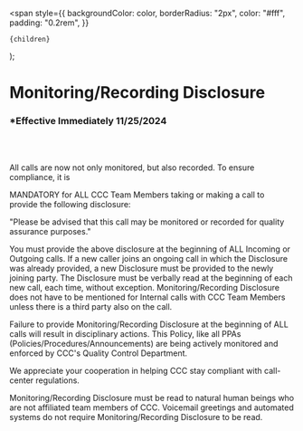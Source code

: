 <span
style={{
      backgroundColor: color,
      borderRadius: "2px",
      color: "#fff",
      padding: "0.2rem",
    }}

>

    {children}

  </span>
);

# Monitoring/Recording Disclosure

### \*Effective Immediately 11/25/2024

<br></br>

All calls are now not only monitored, but also recorded. To ensure compliance, it is

<Highlight color="#ff2600">MANDATORY</Highlight> for ALL CCC Team Members taking
or making a call to provide the following disclosure:

"Please be advised that this call may be monitored or recorded for quality assurance purposes."

You must provide the above disclosure at the beginning of ALL Incoming or Outgoing calls. If a new caller joins an
ongoing call in which the Disclosure was already provided, a new Disclosure must be provided to the newly joining
party. The Disclosure must be verbally read at the beginning of each new call, each time, without exception.
Monitoring/Recording Disclosure does not have to be mentioned for Internal calls with CCC Team Members unless
there is a third party also on the call.

Failure to provide Monitoring/Recording Disclosure at the beginning of ALL calls will result in disciplinary actions.
This Policy, like all PPAs (Policies/Procedures/Announcements) are being actively monitored and enforced by CCC's
Quality Control Department.

We appreciate your cooperation in helping CCC stay compliant with call-center regulations.

Monitoring/Recording Disclosure must be read to natural human beings who are not affiliated team members of
CCC. Voicemail greetings and automated systems do not require Monitoring/Recording Disclosure to be read.
